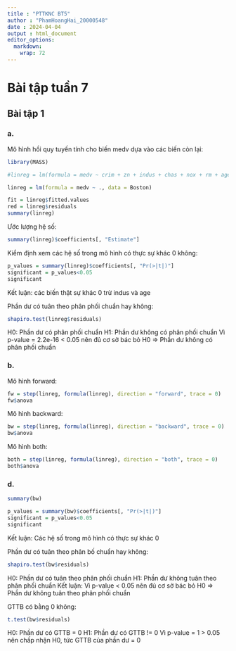```yaml
---
title : "PTTKNC BT5"
author : "PhamHoangHai_20000548"
date : 2024-04-04
output : html_document
editor_options: 
  markdown: 
    wrap: 72
---
```


# Bài tập tuần 7

## Bài tập 1

### a.

Mô hình hồi quy tuyến tính cho biến medv dựa vào các biến còn lại:

```r
library(MASS)

#linreg = lm(formula = medv ~ crim + zn + indus + chas + nox + rm + age + dis + rad + tax + ptratio + black + lstat, data = Boston)

linreg = lm(formula = medv ~ ., data = Boston)

fit = linreg$fitted.values
red = linreg$residuals
summary(linreg)
```

Ước lượng hệ số:

```r
summary(linreg)$coefficients[, "Estimate"]
```

Kiểm định xem các hệ số trong mô hình có thực sự khác 0 không:

```r
p_values = summary(linreg)$coefficients[, "Pr(>|t|)"]
significant = p_values<0.05
significant
```

Kết luận: các biến thật sự khác 0 trừ indus và age

Phần dư có tuân theo phân phối chuẩn hay không:

```r
shapiro.test(linreg$residuals)
```

H0: Phần dư có phân phối chuẩn H1: Phần dư không có phân phối chuẩn Vì
p-value = 2.2e-16 \< 0.05 nên đủ cơ sở bác bỏ H0 =\> Phần dư không có
phân phối chuẩn

### b.

Mô hình forward:

```r
fw = step(linreg, formula(linreg), direction = "forward", trace = 0)
fw$anova
```

Mô hình backward:

```r
bw = step(linreg, formula(linreg), direction = "backward", trace = 0)
bw$anova
```

Mô hình both:

```r
both = step(linreg, formula(linreg), direction = "both", trace = 0)
both$anova
```

### d.

```r
summary(bw)
```

```r
p_values = summary(bw)$coefficients[, "Pr(>|t|)"]
significant = p_values<0.05
significant
```

Kết luận: Các hệ số trong mô hình có thực sự khác 0

Phần dư có tuân theo phân bố chuẩn hay không:

```r
shapiro.test(bw$residuals)
```

H0: Phần dư có tuân theo phân phối chuẩn H1: Phần dư không tuân theo
phân phối chuẩn Kết luận: Vì p-value \< 0.05 nên đủ cơ sở bác bỏ H0 =\>
Phần dư không tuân theo phân phối chuẩn

GTTB có bằng 0 không:

```r
t.test(bw$residuals)
```

H0: Phần dư có GTTB = 0 H1: Phần dư có GTTB != 0 Vì p-value = 1 \> 0.05
nên chấp nhận H0, tức GTTB của phần dư = 0
